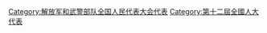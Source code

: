 [[Category:解放军和武警部队全国人民代表大会代表|Category:解放军和武警部队全国人民代表大会代表]]
[[Category:第十二屆全國人大代表|Category:第十二屆全國人大代表]]